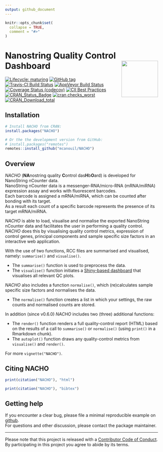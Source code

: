 ```yaml
---
output: github_document
---
```


<!-- README.md is generated from README.Rmd. Please edit that file -->

```r
knitr::opts_chunk$set(
  collapse = TRUE,
  comment = "#>"
)
```

# Nanostring Quality Control Dashboard <img src="man/figures/nacho_hex.png" align="right" width="120" />

<!-- badges: start -->
[![Lifecycle: maturing](https://img.shields.io/badge/lifecycle-maturing-blue.svg)](https://www.tidyverse.org/lifecycle/#maturing)
[![GitHub tag](https://img.shields.io/github/tag/mcanouil/NACHO.svg?label=latest tag)](https://github.com/mcanouil/NACHO)
[![Travis-CI Build Status](https://travis-ci.org/mcanouil/NACHO.svg?branch=master)](https://travis-ci.org/mcanouil/NACHO)
[![AppVeyor Build Status](https://ci.appveyor.com/api/projects/status/github/mcanouil/NACHO?branch=master&svg=true)](https://ci.appveyor.com/project/mcanouil/NACHO)
[![Coverage Status (codecov)](https://codecov.io/gh/mcanouil/NACHO/branch/master/graph/badge.svg)](https://codecov.io/gh/mcanouil/NACHO)
[![CII Best Practices](https://bestpractices.coreinfrastructure.org/projects/2719/badge)](https://bestpractices.coreinfrastructure.org/projects/2719)
[![CRAN_Status_Badge](https://www.r-pkg.org/badges/version-ago/NACHO)](https://cran.r-project.org/package=NACHO)
[![cran checks_worst](https://cranchecks.info/badges/worst/NACHO)](https://cran.r-project.org/web/checks/check_results_NACHO.html)
[![CRAN_Download_total](https://cranlogs.r-pkg.org/badges/NACHO)](https://cran.r-project.org/package=NACHO)
<!--[![cran checks_summary](https://cranchecks.info/badges/summary/NACHO)](https://cran.r-project.org/web/checks/check_results_NACHO.html)-->
<!--[![CRAN_Download_month](https://cranlogs.r-pkg.org/badges/NACHO?color=brightgreen)](https://cran.r-project.org/package=NACHO)-->
<!--[![Coverage Status (coveralls)](https://coveralls.io/repos/github/mcanouil/NACHO/badge.svg?branch=master)](https://coveralls.io/github/mcanouil/NACHO?branch=master)-->
<!-- badges: end -->


## Installation

```r
# Install NACHO from CRAN:
install.packages("NACHO")

# Or the the development version from GitHub:
# install.packages("remotes")
remotes::install_github("mcanouil/NACHO")
```


## Overview 

*NACHO* (**NA**nostring quality **C**ontrol das**H**b**O**ard) is developed for NanoString nCounter data.  
NanoString nCounter data is a messenger-RNA/micro-RNA (mRNA/miRNA) expression assay and works with fluorescent barcodes.  
Each barcode is assigned a mRNA/miRNA, which can be counted after bonding with its target.  
As a result each count of a specific barcode represents the presence of its target mRNA/miRNA.

*NACHO* is able to load, visualise and normalise the exported NanoString nCounter data and facilitates the user in performing a quality control.  
*NACHO* does this by visualising quality control metrics, expression of control genes, principal components and sample specific size factors in an interactive web application.

With the use of two functions, RCC files are summarised and visualised, namely: `summarise()` and `visualise()`.

* The `summarise()` function is used to preprocess the data.
* The `visualise()` function initiates a [Shiny-based dashboard](https://shiny.rstudio.com/) that visualises all relevant QC plots.

*NACHO* also includes a function `normalise()`, which (re)calculates sample specific size factors and normalises the data.

* The `normalise()` function creates a list in which your settings, the raw counts and normalised counts are stored.

In addition (since v0.6.0) *NACHO* includes two (three) additional functions:

* The `render()` function renders a full quality-control report (HTML) based on the results of a call to `summarise()` or `normalise()` (using `print()` in a Rmarkdown chunk).
* The `autoplot()` function draws any quality-control metrics from `visualise()` and `render()`.

For more `vignette("NACHO")`.


## Citing NACHO

```r
print(citation("NACHO"), "html")
```

```r
print(citation("NACHO"), "bibtex")
```


## Getting help

If you encounter a clear bug, please file a minimal reproducible example on [github](https://github.com/mcanouil/NACHO/issues).  
For questions and other discussion, please contact the package maintainer.

---
Please note that this project is released with a [Contributor Code of Conduct](.github/CODE_OF_CONDUCT.md).  
By participating in this project you agree to abide by its terms.
